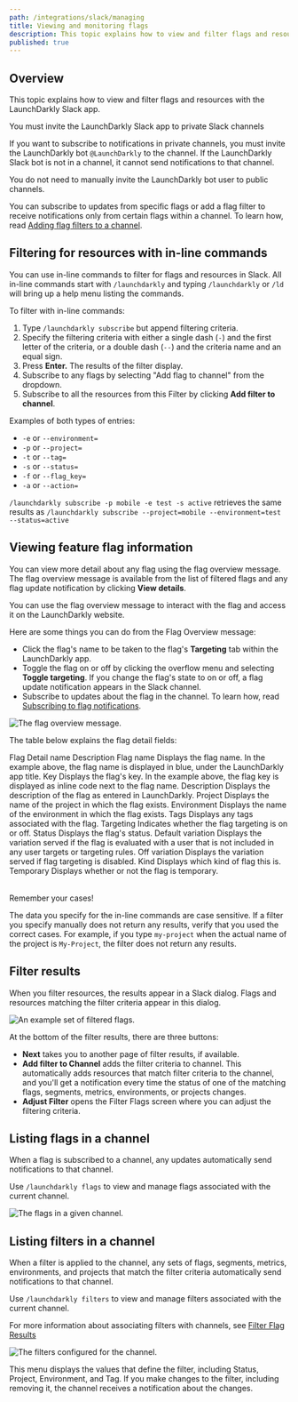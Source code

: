 ```yaml
---
path: /integrations/slack/managing
title: Viewing and monitoring flags
description: This topic explains how to view and filter flags and resources with the LaunchDarkly Slack app.
published: true
---
```


## Overview

This topic explains how to view and filter flags and resources with the LaunchDarkly Slack app.

<Callout intent="info">
<CalloutTitle>You must invite the LaunchDarkly Slack app to private Slack channels</CalloutTitle>
<CalloutDescription>

If you want to subscribe to notifications in private channels, you must invite the LaunchDarkly bot `@LaunchDarkly` to the channel. If the LaunchDarkly Slack bot is not in a channel, it cannot send notifications to that channel.

You do not need to manually invite the LaunchDarkly bot user to public channels.

</CalloutDescription>
</Callout>

You can subscribe to updates from specific flags or add a flag filter to receive notifications only from certain flags within a channel. To learn how, read [Adding flag filters to a channel](/integrations/slack/notifications#adding-flag-filters-to-a-channel).

## Filtering for resources with in-line commands

You can use in-line commands to filter for flags and resources in Slack. All in-line commands start with `/launchdarkly` and typing `/launchdarkly` or `/ld` will bring up a help menu listing the commands.

To filter with in-line commands:

1. Type `/launchdarkly subscribe` but append filtering criteria.
2. Specify the filtering criteria with either a single dash (`-`) and the first letter of the criteria, or a double dash (`--`) and the criteria name and an equal sign.
3. Press **Enter.** The results of the filter display.
4. Subscribe to any flags by selecting "Add flag to channel" from the dropdown.
5. Subscribe to all the resources from this Filter by clicking **Add filter to channel**.

Examples of both types of entries:

- `-e` or `--environment=`
- `-p` or `--project=`
- `-t` or `--tag=`
- `-s` or `--status=`
- `-f` or `--flag_key=`
- `-a` or `--action=`

`/launchdarkly subscribe -p mobile -e test -s active` retrieves the same results as `/launchdarkly subscribe --project=mobile --environment=test --status=active`

## Viewing feature flag information

You can view more detail about any flag using the flag overview message. The flag overview message is available from the list of filtered flags and any flag update notification by clicking **View details**.

You can use the flag overview message to interact with the flag and access it on the LaunchDarkly website.

Here are some things you can do from the Flag Overview message:

- Click the flag's name to be taken to the flag's **Targeting** tab within the LaunchDarkly app.
- Toggle the flag on or off by clicking the overflow menu and selecting **Toggle targeting**. If you change the flag's state to on or off, a flag update notification appears in the Slack channel.
- Subscribe to updates about the flag in the channel. To learn how, read [Subscribing to flag notifications](/integrations/slack/notifications#subscribing-to-flag-notifications).

![The flag overview message.](slack-flag-overview.png)

The table below explains the flag detail fields:

<Table>
  <TableHeader>
    <TableHeadCell>Flag Detail name</TableHeadCell>
    <TableHeadCell>Description</TableHeadCell>
  </TableHeader>
  <TableBody>
    <TableRow>
      <TableCell>Flag name</TableCell>
      <TableCell>
        Displays the flag name. In the example above, the flag name is displayed in blue, under the LaunchDarkly app
        title.
      </TableCell>
    </TableRow>
    <TableRow>
      <TableCell>Key</TableCell>
      <TableCell>Displays the flag's key. In the example above, the flag key is displayed as inline code next to the flag name.</TableCell>
    </TableRow>
    <TableRow>
      <TableCell>Description</TableCell>
      <TableCell>Displays the description of the flag as entered in LaunchDarkly.</TableCell>
    </TableRow>
    <TableRow>
      <TableCell>Project</TableCell>
      <TableCell>Displays the name of the project in which the flag exists.</TableCell>
    </TableRow>
    <TableRow>
      <TableCell>Environment</TableCell>
      <TableCell>Displays the name of the environment in which the flag exists.</TableCell>
    </TableRow>
    <TableRow>
      <TableCell>Tags</TableCell>
      <TableCell>Displays any tags associated with the flag.</TableCell>
    </TableRow>
    <TableRow>
      <TableCell>Targeting</TableCell>
      <TableCell>Indicates whether the flag targeting is on or off.</TableCell>
    </TableRow>
    <TableRow>
      <TableCell>Status</TableCell>
      <TableCell>Displays the flag's status.</TableCell>
    </TableRow>
    <TableRow>
      <TableCell>Default variation</TableCell>
      <TableCell>Displays the variation served if the flag is evaluated with a user that is not included in any user targets or targeting rules.</TableCell>
    </TableRow>
    <TableRow>
      <TableCell>Off variation</TableCell>
      <TableCell>Displays the variation served if flag targeting is disabled.</TableCell>
    </TableRow>
    <TableRow>
      <TableCell>Kind</TableCell>
      <TableCell>Displays which kind of flag this is.</TableCell>
    </TableRow>
    <TableRow>
      <TableCell>Temporary</TableCell>
      <TableCell>Displays whether or not the flag is temporary.</TableCell>
    </TableRow>
  </TableBody>
</Table>
<Callout intent="info">
  <CalloutTitle>Remember your cases!</CalloutTitle>
  <CalloutDescription>

The data you specify for the in-line commands are case sensitive. If a filter you specify manually does not return
any results, verify that you used the correct cases. For example, if you type `my-project` when the actual name of
the project is `My-Project`, the filter does not return any results.

  </CalloutDescription>
</Callout>

## Filter results

When you filter resources, the results appear in a Slack dialog. Flags and resources matching the filter criteria appear in this dialog.

![An example set of filtered flags.](slack-flag-filtered-list.png)

At the bottom of the filter results, there are three buttons:

- **Next** takes you to another page of filter results, if available.
- **Add filter to Channel** adds the filter criteria to channel. This automatically adds resources that match filter criteria to the channel, and you'll get a notification every time the status of one of the matching flags, segments, metrics, environments, or projects changes.
- **Adjust Filter** opens the Filter Flags screen where you can adjust the filtering criteria.

## Listing flags in a channel

When a flag is subscribed to a channel, any updates automatically send notifications to that channel.

Use `/launchdarkly flags` to view and manage flags associated with the current channel.

![The flags in a given channel.](slack-flag-remove.png)

## Listing filters in a channel

When a filter is applied to the channel, any sets of flags, segments, metrics, environments, and projects that match the filter criteria automatically send notifications to that channel.

Use `/launchdarkly filters` to view and manage filters associated with the current channel.

For more information about associating filters with channels, see [Filter Flag Results](#filter-results)

![The filters configured for the channel.](slack-channel-filters.png)

This menu displays the values that define the filter, including Status, Project, Environment, and Tag. If you make changes to the filter, including removing it, the channel receives a notification about the changes.
